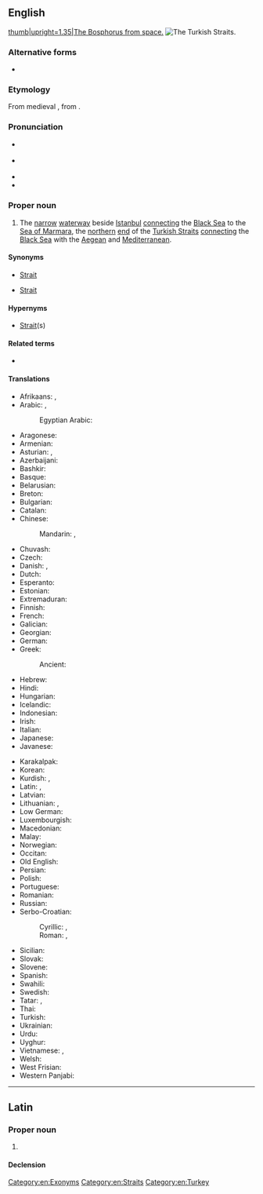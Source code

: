 ==English==
{{wikipedia|Bosporus}}
[[File:Istanbul and Bosporus big.jpg|thumb|upright=1.35|The Bosphorus from space.]]
[[File:Turkish Strait disambig.svg|thumb|The Turkish Straits.]]

===Alternative forms===
* {{l|en|Bosporus}}

===Etymology===
From medieval {{etyl|la|en}} {{m|la|Bosphorus}}, from {{etyl|grc|en}} {{m|grc|Βόσπορος}}.

===Pronunciation===
* {{a|RP}} {{IPA|en|/ˈbɒs.fəɹ.əs/|/ˈbɒs.pəɹ.əs/}}
* {{a|GA}} {{IPA|en|/ˈbɑs.fɚ.əs/|/ˈbɑs.pɚ.əs/}}
* {{rhymes|en|ɒspəɹəs}}
* {{hyph|en|Bos|pho|rus}}

===Proper noun===
{{en-proper noun}}

# {{lb|en|geography}} The [[narrow]] [[waterway]] beside [[Istanbul]] [[connecting]] the [[Black Sea]] to the [[Sea of Marmara]], the [[northern]] [[end]] of the [[Turkish Straits]] [[connect]]ing the [[Black Sea]] with the [[Aegean]] and [[Mediterranean]].

====Synonyms====
* {{l|en|Constantinople}} [[strait|Strait]]
* {{l|en|Istanbul}} [[strait|Strait]]

====Hypernyms====
* {{l|en|Turkish}} [[strait|Strait]](s)

====Related terms====
* {{l|en|Dardanelles}}

====Translations====
{{trans-top|a strait that passes through Istanbul}}
* Afrikaans: {{t|af|Bosporus}}, {{t|af|Istanboel-straat}}
* Arabic: {{t|ar|مَضِيق بُوسْفُور|m|tr=maḍīq busfūr}}, {{t|ar|اَلْبُوسْفُور|m|tr=al-busfūr}}
*: Egyptian Arabic: {{t|arz|البوسفور}}
* Aragonese: {{t|an|Bosforo}}
* Armenian: {{t+|hy|Բոսֆոր}}
* Asturian: {{t|ast|Bósforo|m}}, {{t|ast|Bósforo}}
* Azerbaijani: {{t|az|Bosfor Boğazı}}
* Bashkir: {{t|ba|Босфор}}
* Basque: {{t|eu|Bosforo itsasartea}}
* Belarusian: {{t|be|Басфо́р|m}}
* Breton: {{t|br|Bosfor}}
* Bulgarian: {{t|bg|Босфо́р|m}}
* Catalan: {{t|ca|Bòsfor|m}}
* Chinese:
*: Mandarin: {{t+|cmn|博斯普魯斯海峽}}, {{t+|cmn|博斯普鲁斯海峡|tr=Bósīpǔlǔsī hǎixiá}}
* Chuvash: {{t|cv|Босфор}}
* Czech: {{t+|cs|Bospor|m}}
* Danish: {{t|da|Bosporus}}, {{t|da|Bosporusstrædet|n}} {{qualifier|definite form}}
* Dutch: {{t|nl|Bosporus}}
* Esperanto: {{t|eo|Bosporo}}
* Estonian: {{t|et|Bosporus}}
* Extremaduran: {{t|ext|Bósforu}}
* Finnish: {{t+|fi|Bosporinsalmi}}
* French: {{t+|fr|Bosphore|m}}
* Galician: {{t|gl|Bósforo|m}}
* Georgian: {{t|ka|ბოსფორი}}
* German: {{t+|de|Bosporus|m}}
* Greek: {{t+|el|Βόσπορος|m}}
*: Ancient: {{t|grc|Βόσπορος|m}}
* Hebrew: {{t|he|בּוֹסְפּוֹרוּס|m|tr=bosporus}}
* Hindi: {{t|hi|बोस्पोरुस जलसन्धि}}
* Hungarian: {{t+|hu|Boszporusz}}
* Icelandic: {{t|is|Bosporussund}}
* Indonesian: {{t|id|Selat Bosporus}}
* Irish: {{t|ga|an Bhosparais|f}}
* Italian: {{t+|it|Bosforo|m}}
* Japanese: {{t|ja|ボスフォラス海峡|tr=Bosuporasu kaikyō}}
* Javanese: {{t|jv|Selat Bosporus}}
{{trans-mid}}
* Karakalpak: {{t|kaa|Bosfor}}
* Korean: {{t|ko|^보스포루스 해협}}
* Kurdish: {{t+|kmr|Tengava Stenbolê}}, {{t+|kmr|Bosfor}}
* Latin: {{t|la|Bosporus}}, {{t|la|Bosporus Thracius|m}}
* Latvian: {{t|lv|Bosfors}}
* Lithuanian: {{t|lt|Bosforo sąsiauris}}, {{t|lt|Bosforas}}
* Low German: {{t|nds|Bosporus}}
* Luxembourgish: {{t|lb|Bosporus}}
* Macedonian: {{t|mk|Босфор|m}}
* Malay: {{t|ms|Selat Bosphorus}}
* Norwegian: {{t|no|Bosporos}}
* Occitan: {{t|oc|Bosfòr|m}}
* Old English: {{t|ang|Bosporos}}
* Persian: {{t|fa|تنگه بسفر|tr=tange-ye bosfor}}
* Polish: {{t+|pl|Bosfor|m}}
* Portuguese: {{t|pt|Bósforo|m}}
* Romanian: {{t|ro|Bosfor}}
* Russian: {{t+|ru|Босфо́р|m}}
* Serbo-Croatian:
*: Cyrillic: {{t|sh|Босфор|m|sc=Cyrl}}, {{t|sh|Боспор|m}}
*: Roman: {{t|sh|Bosfor|m}}, {{t+|sh|Bospor|m}}
* Sicilian: {{t|scn|Bosfuru}}
* Slovak: {{t+|sk|Bospor|m}}
* Slovene: {{t+|sl|Bospor|m}}
* Spanish: {{t|es|Bósforo|m}}
* Swahili: {{t|sw|Bosporus}}
* Swedish: {{t+|sv|Bosporen}}
* Tatar: {{t|tt|Босфор бугазы}}, {{t|tt|Истанбул бугазы}}
* Thai: {{t|th|ช่องแคบบอสฟอรัส|tr=chông kâep bòtforrát}}
* Turkish: {{t+|tr|İstanbul Boğazı}}
* Ukrainian: {{t|uk|Босфо́р|m}}
* Urdu: {{t|ur|آبنائے باسفورس}}
* Uyghur: {{t|ug|ئىستانبۇل بوغازى}}
* Vietnamese: {{t|vi|eo biển Bosporus}}, {{t|vi|eo biển Bospho}}
* Welsh: {{t|cy|Bosphorus}}
* West Frisian: {{t|fy|Bosporus}}
* Western Panjabi: {{t|pnb|باسفورس}}
{{trans-bottom}}

[[Category:en:Exonyms]]
[[Category:en:Straits]]
[[Category:en:Turkey]]

----

==Latin==

===Proper noun===
{{la-proper noun|Bosphorus<2>}}

# {{alt form|la|Bosporus}}

====Declension====
{{la-ndecl|Bosphorus<2>}}